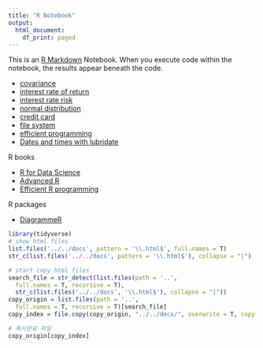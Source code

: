 ```yaml
---
title: "R Notebook"
output:
  html_document:
    df_print: paged
---
```


This is an [R Markdown](http://rmarkdown.rstudio.com) Notebook. When you execute code within the notebook, the results appear beneath the code. 

- [covariance](./covariance.nb.html)
- [interest rate of return](./internal_rate_of_return.nb.html)
- [interest rate risk](./interest_rate_risk.nb.html)
- [normal distribution](./normal_distribution.nb.html)
- [credit card](./credit_card.nb.html)
- [file system](./file_system.nb.html)
- [efficient programming](./efficient_programming.nb.html)
- [Dates and times with lubridate](./dates_and_times.nb.html)

R books

- [R for Data Science](https://r4ds.had.co.nz)
- [Advanced R](https://adv-r.hadley.nz)
- [Efficient R programming](https://csgillespie.github.io/efficientR/)

R packages

- [DiagrammeR](http://rich-iannone.github.io/DiagrammeR/index.html)



```r
library(tidyverse)
# show html files
list.files('../../docs', pattern = '\\.html$', full.names = T)
str_c(list.files('../../docs', pattern = '\\.html$'), collapse = "|")
```

```r
# start copy html files
search_file = str_detect(list.files(path = '..', 
  full.names = T, recursive = T), 
  str_c(list.files('../../docs', '\\.html$'), collapse = "|"))
copy_origin = list.files(path = '..', 
  full.names = T, recursive = T)[search_file]
copy_index = file.copy(copy_origin, "../../docs/", overwrite = T, copy.date = T)

# 복사완료 파일
copy_origin[copy_index]
```